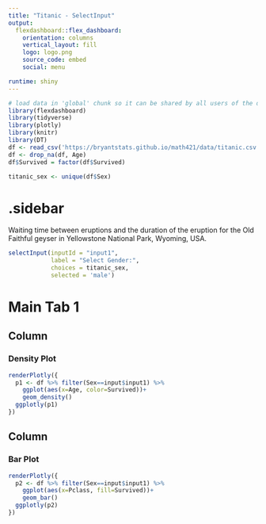 ```yaml
---
title: "Titanic - SelectInput"
output: 
  flexdashboard::flex_dashboard:
    orientation: columns
    vertical_layout: fill
    logo: logo.png
    source_code: embed
    social: menu

runtime: shiny
---
```


```r
# load data in 'global' chunk so it can be shared by all users of the dashboard
library(flexdashboard)
library(tidyverse)
library(plotly)
library(knitr)
library(DT)
df <- read_csv('https://bryantstats.github.io/math421/data/titanic.csv')
df <- drop_na(df, Age) 
df$Survived = factor(df$Survived)

titanic_sex <- unique(df$Sex)
```

{.sidebar}
=======================================================================

Waiting time between eruptions and the duration of the eruption for the
Old Faithful geyser in Yellowstone National Park, Wyoming, USA.

```r
selectInput(inputId = "input1", 
            label = "Select Gender:",
            choices = titanic_sex, 
            selected = 'male')
```

Main Tab 1
=======================================================================

Column {data-width=500}
-----------------------------------------------------------------------

### Density Plot

```r
renderPlotly({
  p1 <- df %>% filter(Sex==input$input1) %>% 
    ggplot(aes(x=Age, color=Survived))+
    geom_density()
  ggplotly(p1)
})
```

Column {data-width=500}
-----------------------------------------------------------------------

### Bar Plot

```r
renderPlotly({
  p2 <- df %>% filter(Sex==input$input1) %>% 
    ggplot(aes(x=Pclass, fill=Survived))+
    geom_bar()
  ggplotly(p2)
})
```
